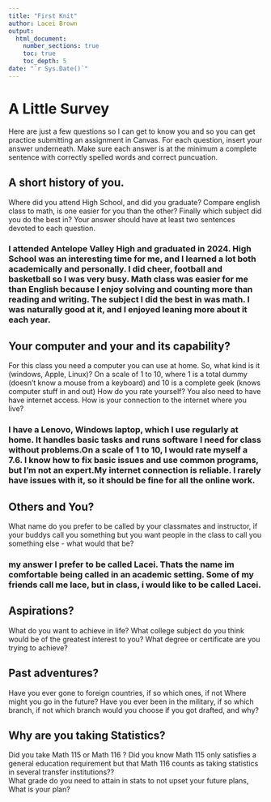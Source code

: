 ```yaml
---
title: "First Knit"
author: Lacei Brown
output: 
  html_document:
    number_sections: true
    toc: true
    toc_depth: 5
date: "`r Sys.Date()`"   
---
```


# A Little Survey

Here are just a few questions so I can get to know you and so you can get practice submitting an assignment in Canvas.  For each question, insert your answer underneath. Make sure each answer is at the minimum a complete sentence with correctly spelled words and correct puncuation. 

## A short history of you.  
Where did you attend High School, and did you graduate? Compare english class to math, is one easier for you than the other? Finally which subject did you do the best in? Your answer should have at least two sentences devoted to each question.  
  
### I attended Antelope Valley High and graduated in 2024. High School was an interesting time for me, and I learned a lot both academically and personally. I did cheer, football and basketball so I was very busy. Math class was easier for me than English because I enjoy solving and counting more than reading and writing. The subject I did the best in was math. I was naturally good at it, and I enjoyed leaning more about it each year.

  

     


## Your computer and your and its capability?  
 For this class  you need a computer you can use at home.  So, what kind is it (windows, Apple, Linux)?  On a scale of 1 to 10, where 1 is a total dummy (doesn't know a mouse from a keyboard) and 10 is a complete geek (knows computer stuff in and out) How do you rate yourself?  You also need to have have internet access. How is your connection to the internet where you live?

###  I have a Lenovo, Windows laptop, which I use regularly at home. It handles basic tasks and runs software I need for class without problems.On a scale of 1 to 10, I would rate myself a 7.6. I know how to fix basic issues and use common programs, but I’m not an expert.My internet connection is reliable. I rarely have issues with it, so it should be fine for all the online work.

 
   
  
   

## Others and You?   
What name do you prefer to be called by your classmates and instructor, if your buddys call you something but you want people in the class to call you something else - what would that be? 

### my answer I prefer to be called Lacei. Thats the name im comfortable being called in an academic setting. Some of my friends call me lace, but in class, i would like to be called Lacei.     
  

  
   
 




## Aspirations?   
What do you want to achieve in life?  What college subject do you think would be of the greatest interest to you? What degree or certificate are you trying to achieve?

###    
  
   
 




## Past adventures?  
Have you ever gone to foreign countries, if so which ones, if not Where might you go in the future?  Have you ever been in the military, if so which branch, if not which branch would you choose if you got drafted, and why?

###     
  
   
  




## Why are you taking Statistics?  
Did you take Math 115 or Math 116 ?  Did you know Math 115 only satisfies a general education requirement but that Math 116 counts as taking statistics in several transfer institutions??  
What grade do you need to attain in stats to not upset your future plans, What is your plan?  
 

### 
       
  
   
 






  





